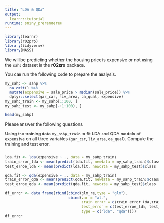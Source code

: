 ```yaml
---
title: "LDA & QDA"
output: 
  learnr::tutorial
runtime: shiny_prerendered
---
```


```r
library(learnr)
library(r02pro)
library(tidyverse)
library(MASS)
```

We will be predicting whether the housing price is expensive or not using the `sahp` dataset in the **r02pro** package. 

You can run the following code to prepare the analysis.
```r
my_sahp <- sahp %>% 
  na.omit() %>%
  mutate(expensive = sale_price > median(sale_price)) %>%
  dplyr::select(gar_car, liv_area, oa_qual, expensive) 
my_sahp_train <- my_sahp[1:100, ]
my_sahp_test <- my_sahp[-(1:100), ]

head(my_sahp)
```

Please answer the following questions.

Using the training data `my_sahp_train` to fit LDA and QDA models of `expensive` on all three variables (`gar_car`, `liv_area`, `oa_qual`). Compute the training and test error.

```r

```

```r
lda.fit <- lda(expensive ~ ., data = my_sahp_train)
train_error_lda <- mean(predict(lda.fit, newdata = my_sahp_train)$class != my_sahp_train$expensive)
test_erroe_lda <- mean(predict(lda.fit, newdata = my_sahp_test)$class != my_sahp_test$expensive)

qda.fit <- qda(expensive ~ ., data = my_sahp_train)
train_error_qda <- mean(predict(qda.fit, newdata = my_sahp_train)$class != my_sahp_train$expensive)
test_erroe_qda <- mean(predict(qda.fit, newdata = my_sahp_test)$class != my_sahp_test$expensive)

df_error <- data.frame(rbind(cbind(glm_re,type = "glm"),
                             cbind(var = "all", 
                                   train_error = c(train_error_lda,train_error_qda),
                                   test_error = c(test_erroe_lda, test_erroe_qda),
                                   type = c("lda", "qda"))))
df_error
```

